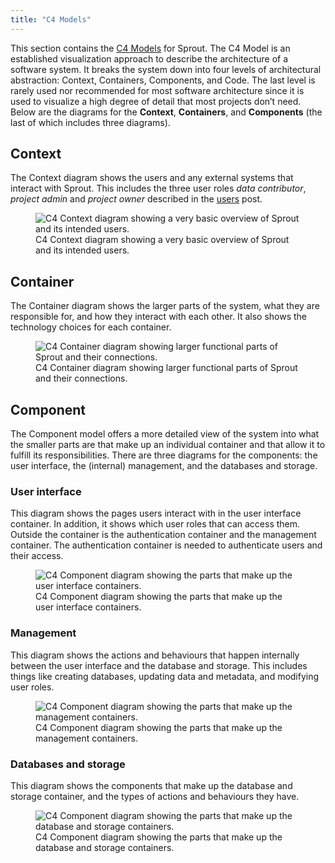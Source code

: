 ```yaml
---
title: "C4 Models"
---
```


This section contains the [C4 Models](https://c4model.com/) for Sprout.
The C4 Model is an established visualization approach to describe the
architecture of a software system. It breaks the system down into four
levels of architectural abstraction: Context, Containers, Components, and Code. The
last level is rarely used nor recommended for most software architecture
since it is used to visualize a high degree of detail that most projects
don't need. Below are the diagrams for the **Context**, **Containers**, and
**Components** (the last of which includes three diagrams).

::: panel-tabset
## Context

The Context diagram shows the users and any external
systems that interact with Sprout. This includes the three user roles *data contributor*, *project admin* and *project owner* described in the [users](users.qmd) post.

![C4 Context diagram showing a very basic overview of Sprout and its
intended users.](images/context.png)

## Container

The Container diagram shows the larger parts of the system, what they
are responsible for, and how they interact with each other. It also shows
the technology choices for each container.

![C4 Container diagram showing larger functional parts of Sprout and
their connections.](images/container.png)

## Component

The Component model offers a more detailed view of the system into what
the smaller parts are that make up an individual container and that
allow it to fulfill its responsibilities. There are three diagrams for
the components: the user interface, the (internal) management,
and the databases and storage.

### User interface

This diagram shows the pages users interact with in the user interface container. In addition, it shows which user roles that can access them. Outside the container is the authentication container and the management container. The authentication container is needed to authenticate users and their access. 

![C4 Component diagram showing the parts that make up the user interface
containers.](images/component-ui.png)

### Management

This diagram shows the actions and behaviours that happen internally between the user interface and the database and storage. This includes things like creating databases, updating data and metadata, and modifying user roles.

![C4 Component diagram showing the parts that make up the management
containers.](images/component-management.png)

### Databases and storage

This diagram shows the components that make up the database and storage container, and the types of actions and behaviours they have.

![C4 Component diagram showing the parts that make up the database and
storage containers.](images/component-backend.png)
:::
